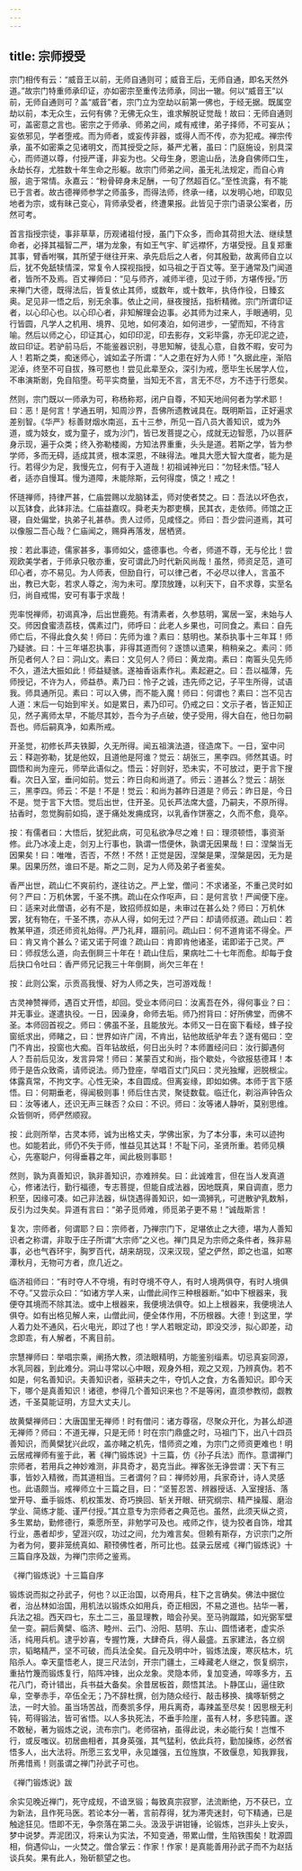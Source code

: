 ```yaml
---
---
---
```

title: 宗师授受
---




宗门相传有云：“威音王以前，无师自通则可；威音王后，无师自通，即名天然外道。”故宗门特重师承印证，亦如密宗至重传法师承，同出一辙。何以“威音王”以前，无师自通则可？盖“威音”者，宗门立为空劫以前第一佛也，于经无据。既属空劫以前，本无众生，云何有佛？无佛无众生，谁求解脱证觉哉！故曰：无师自通则可，盖密意之言也。密宗之于师承、师弟之间，咸有戒律，弟子择师，不可妄从；妄依邪见，学者堕戒。而为师者，或妄传非器，或得人而不传，亦为犯戒。禅宗传承，虽不如密乘之见诸明文，而其授受之际，綦严尤著，虽曰：门庭施设，别具深心，而师道以尊，付授严谨，非妄为也。父母生身，恩逾山岳，法身自佛师口生，永劫长存，尤胜数十年生命之形躯。故宗门师弟之间，虽无礼法规定，而自心肯服，逾于常情。永嘉云：“粉骨碎身未足酬，一句了然超百亿。”至性流露，有不能已于言者。故古德禅师参学之师虽多，而得法师，终承一绪，以发明心地，印取见地者为宗，或有昧己变心，背师承受者，终遭果报。此皆见于宗门语录公案者，历然可考。

首言指授宗徒，事非草草，历观诸祖付授，虽门下众多，而命其荷担大法、继续慧命者，必择其福智二严，堪为龙象，有如王气宇、旷远襟怀，方堪受授。且复郑重其事，臂香咐嘱，其所望于继往开来、承先启后之人者，何其殷勤，故离师自立以后，犹不免舐犊情深，常复令人探视指授，如马祖之于百丈等。至于通常及门闻道者，皆所不及焉。百丈禅师曰：“见与师齐，减师半德，见过于师，方堪传授。”历来禅门大德，既得法后，皆复依止其师，或数年，或十数年，执侍作役，日臻玄奥。足见非一悟之后，别无余事。依止之间，昼夜搜括，指析精微。宗门所谓印证者，以心印心也。以心印心者，非知解理会边事。必其师为过来人，手眼通明，见行皆圆，凡学人之机用、境界、见地，如何凑泊，如何进步，一望而知，不待言喻。然后以师之心，印证其心，如印印泥，印去影存，文彩毕露，亦无印泥之迹，故曰印证。若驴前马后，不能鉴器识别，寻思知解，徒乱心意，自救不暇，安可为人！若斯之类，痴迷师心，诚如孟子所谓：“人之患在好为人师！”久据此座，渐陷泥淖，终至不可自拔，殊可愍也！尝见此辈至众，深引为戒，愿毕生长居学人位，不串演斯剧，免自陷堕。苟平实商量，当知无不言，言无不尽，方不违于行愿矣。

然则，宗门既以一师承为可，称杨称郑，闭户自尊，不知天地间何者为学术耶！曰：恶！是何言！学通五明，知周沙界，吾佛所遗教诫具在。既明斯旨，正好遍求差别智。《华严》标善财烟水南巡，五十三参，所见一百八员大善知识，或为外道，或为妓女，或为童子，或为沙门，皆已发菩提之心，成就无边智愿，乃以菩萨身示现，遍于众类；终入弥勒楼阁，方知法界重重，头头是道。若斯之学，皆为参学师，多而无碍，适成其贤，根本深恩，不昧得法。唯具大愿大智大度者，能为是行。若得少为足，我慢先立，何有于入道哉！初祖诫神光曰：“勿轻未悟。”轻人者，适亦自慢耳。慢为道障，未能除斯，云何得度，慎之！戒之！


怀琏禅师，持律严甚，仁庙尝赐以龙脑钵盂，师对使者焚之。曰：吾法以坏色衣，以瓦钵食，此钵非法。仁庙益嘉叹。舜老夫为郡吏横，民其衣，走依师。师馆之正寝，自处偏堂，执弟子礼甚恭。贵人过师，见咸怪之。师曰：吾少尝问道焉，其可以像服二吾心哉？仁庙闻之，赐舜再落发，居栖贤。


按：若此事迹，儒家甚多，事师如父，盛德事也。今者，师道不尊，无与伦比！尝观欧美学者，于师承只敬亦重，安可谓此乃时代新风尚哉！虽然，师资足范，道可印心者，亦不易见。为人师表，但励自行，可以律己者，不必尽以律人，言虽不出，教已大彰，若求人尊之，洵为未可。摩顶放踵，以利天下，自不求尊，实至名归，尚自戒惕，安可有事于求哉！


兜率悦禅师，初谒真净，后出世鹿苑。有清素者，久参慈明，寓居一室，未始与人交。师因食蜜渍荔枝，偶素过门，师呼曰：此老人乡果也，可同食之。素曰：自先师亡后，不得此食久矣！师曰：先师为谁？素曰：慈明也。某忝执事十三年耳！师乃疑骇。曰：十三年堪忍执事，非得其道而何？遂馈以遗果，稍稍亲之。素问：师所见者何人？曰：洞山文。素曰：文见何人？师曰：黄龙南。素曰：南匾头见先师不久，道法大振如此！师益疑骇。遂袖香诣素作礼。素起避之。曰：吾以福薄，先师授记，不许为人，师益恭。素乃曰：怜子之诚，违先师之记，子平生所得，试语我。师具通所见。素曰：可以入佛，而不能入魔！师曰：何谓也？素曰：岂不见古人道：末后一句始到牢关。如是累日，素乃印可。仍戒之曰：文示子者，皆正知正见，然子离师太早，不能尽其妙，吾今为子点破，使子受用，得大自在，他日勿嗣吾也。师后嗣真净，如素所戒。

开圣觉，初修长芦夫铁脚，久无所得。闻五祖演法道，径造席下。一日，室中问云：释迦弥勒，犹是他奴，且道他是阿谁？觉云：胡张三，黑李四。师然其语。时圆悟和尚为座元，师举此语似之。悟云：好则好，恐未实，不可放过，更于言下搜看。次日入室，垂问如前。觉云：昨日向和尚道了。师云：道甚么？觉云：胡张三，黑李四。师云：不是！不是！觉云：和尚为甚昨日道是？师云：昨日是，今日不是。觉于言下大悟。觉后出世，住开圣。见长芦法席大盛，乃嗣夫，不原所得。拈香时，忽觉胸前如捣，遂于痛处发痈成窍，以乳香作饼塞之，久而不愈，竟卒。


按：有儒者曰：大悟后，犹犯此病，可见私欲净尽之难！曰：理须顿悟，事资渐修。此乃冰凌上走，剑刃上行事也，孰谓一悟便休，孰谓无因果哉！曰：涅槃当无因果矣！曰：唯唯，否否，不然！不然！正觉是因，涅槃是果，涅槃是因，无为是果。因果历然，谁曰不是。斯之二则，足为人师及弟子者鉴矣。


香严出世，疏山仁不爽前约，遂往访之。严上堂，僧问：不求诸圣，不重己灵时如何？严曰：万机休罢，千圣不携。疏山在众作呕声，曰：是何言欤！严闻便下座。曰：适来对此僧语，必有不是，致招师叔如是，未审过在甚么处？师曰：万机休罢，犹有物在，千圣不携，亦从人得，如何无过？严曰：却请师叔道。疏山曰：若教某甲道，须还师资礼始得。严乃礼拜，蹑前问。疏山曰：何不道肯诺不得全。严曰：肯又肯个甚么？诺又诺于阿谁？疏山曰：肯即肯他诸圣，诺即诺于己灵。严曰：师叔恁么道，向去倒屙三十年在！疏山住后，果病吐二十七年而愈。却每于食后抉口令吐曰：香严师兄记我三十年倒屙，尚欠三年在！


按：此则公案，示贡高我慢、好为人师之失，岂可游戏哉！


古灵神赞禅师，遇百丈开悟，却回。受业本师问曰：汝离吾在外，得何事业？曰：并无事业。遂遣执役。一日，因澡身，命师去垢。师乃拊背曰：好所佛堂，而佛不圣。本师回首视之。师曰：佛虽不圣，且能放光。本师又一日在窗下看经，蜂子投窗纸求出，师睹之，曰：世界如许广阔，不肯出，钻他故纸驴年去？遂有偈曰：空门不肯出，投窗也大痴。百年钻故纸，何日出头时？本师置经问曰：汝行脚遇何人？吾前后见汝，发言异常！师曰：某蒙百丈和尚，指个歇处，今欲报慈德耳！本师于是告众致斋，请师说法。师乃登座，举唱百丈门风曰：灵光独耀，迥脱根尘。体露真常，不拘文字。心性无染，本自圆成。但离妄缘，即如如佛。本师于言下感悟。曰：何期垂老，得闻极则事！师后住古灵，聚徒数载。临迁化，剃浴声钟告众曰：汝等诸人，还识无声三昧否？众曰：不识。师曰：汝等诸人静听，莫别思维。众皆侧听，师俨然顺寂。


按：此则所举，古灵本师，诚为出格丈夫，学佛出家，为了本分事，未可以迹拘也。如能若此，师仍不失于师，惟益见其达耳！不耻下问，圣贤所重。若师见横心，先塞聪户，何得垂暮之年，闻此极则事耶！

然则，孰为真善知识，孰非善知识，亦难辨矣。曰：此诚难言，但在当人发真道心，修诸法行，勤行福德，专志菩提，但能自成法器，因地既真，果自调直，愿力积至，因缘可凑。如己非法器，纵饶遇得善知识，如一滴狮乳，可迸散驴乳数斛，反引为过失矣。异道有言曰：“弟子觅师难，师觅弟子更不易！”诚哉斯言！

复次，宗师者，何谓耶？曰：宗师者，乃禅宗门下，足堪依止之大德，堪为人善知识者之称谓，非取于庄子所谓“大宗师”之义也。禅门具足为宗师之条件者，殊非易事，必也气吞环宇，胸罗百代，胡来胡现，汉来汉现，望之俨然，即之也温，如寒潭秋月，无物可方者，庶几近之。


临济祖师曰：“有时夺人不夺境，有时夺境不夺人，有时人境两俱夺，有时人境俱不夺。”又尝示众曰：“如诸方学人来，山僧此间作三种根器断。”如中下根器来，我便夺其境而不除其法。或中上根器来，我便境法俱夺。如上上根器来，我便境法人俱夺。如有出格见解人来，山僧此间，便全体作用，不历根器。大德！到这里，学人着力处不通风，石火电光，即过了也！学人若眼定动，即没交涉，拟心即差，动念即乖，有人解者，不离目前。

宗慧禅师曰：举唱宗乘，阐扬大教，须法眼精明，方能鉴别缁素。切忌真妄同源，水乳同器，到此难分。洞山寻常以心中眼，观身外相，观之又观，乃辨真伪。若不如是，何名善知识。夫善知识者，驱耕夫之牛，夺饥人之食，方名善知识。即今天下，哪个是真善知识！诸德，参得几个善知识来也？不是等闲，直须参教彻，觑教透，千圣莫能证明，方显大丈夫儿。


故黄檗禅师曰：大唐国里无禅师！时有僧问：诸方尊宿，尽聚众开化，为甚么却道无禅师？师曰：不道无禅，只是无师！时在宗门鼎盛之时，马祖门下，出八十四员善知识，而黄檗犹兴此叹，盖亦睹之机先，惜师资之难，为宗门之师资更难也！明云居戒禅师有鉴于此，著《禅门锻炼说》十三篇，仿《孙子兵法》而作。意谓禅门宗师者，若用兵之神妙难测，非具奇才，曷克当此。禅客张无诤尝谓：天下有三事，皆妙入精微，而其道相当。三者谓何？曰：禅师妙用，兵家奇计，诗人灵感也。此语颇当。戒禅师立十三篇之目，曰：“坚誓忍苦、辨器授话、入室搜括、落堂开导、垂手锻炼、机权策发、奇巧换回、斩关开眼、研究纲宗、精严操履、磨治学业、简练才能、谨严付授。”其立意专为宗师者之典范也。虽然，此须天纵之资，多生累劫，勤修德行，乘愿所至，非勉学可及也。戒师之作，徒为狡者自饰，增其行业，愚者却步，望涯兴叹，功过之间，允为难言矣。但赖有斯存，方识宗门之所为者为何，要非笼统真如、颟顸佛性者，所可比也。兹录云居戒《禅门锻炼说》十三篇自序及跋，为禅门宗师之鉴焉。


《禅门锻炼说》十三篇自序

锻炼说而拟之孙武子，何也？以正治国，以奇用兵，柱下之言确矣。佛法中据位者，治丛林如治国，用机法以锻炼众如用兵，奇正相因，不易之道也。拈华一著，兵法之祖。西天四七，东土二三，虽显理教，暗会孙吴。至马驹蹴踏，如光弼军壁垒一变。嗣后黄檗、临济、睦州、云门、汾阳、慈明、东山、圆悟诸老，虚实杀活，纯用兵机。逮乎妙喜，专握竹篾，大肆奇兵，得人最盛。五家建法，各立纲宗，韬略精严，坚不可破，而兵法全矣。自元及明中叶，锻炼法废，寒灰枯木，坑陷杀人。幸天童悟老人，提三尺法剑，开宗门疆土，三峰藏老人继之，恢复纲宗，重拈竹篾而锻炼复行，陷阵冲锋，出众龙象。灵隐本师，复加变通，啐啄多方，五花八门，奇计错出，兵书益大备矣。余昔居板首，颇悟其法。卜静匡山，逼住欧阜，空拳赤手，卒伍全无；乃不辞杜撰，创为随众经行、敲击移换、擒啄斩劈之法，一时大验。虽当场苦战，而奏凯多俘，用兵离奇，毒辣盖至尽矣！因思根无利钝，苟得锻法，皆可省悟。以人多执死法，不垂手险崖，虽有人材，多悲钝置。遂不敢秘，著为锻炼之说，流布宗门。老师宿衲，虽得此说，未必能行矣！岂惟不行，或反嗤议。初居曲相者，其身英强，其气猛利，依此兵符，勤加操练，必然省悟多人，出大法将。所愿三玄戈甲，永见雄强，五位旌旗，不致偃息，知我罪我，所弗惜焉！则虽谓之禅门孙武子可也。


《禅门锻炼说》跋

余实见晚近禅门，死守成规，不谙烹锻；每致真宗寂寥，法流断绝，万不获已，立为新法，且作死马医。若论本分一著，言前荐得，犹为滞壳迷封，句下精通，已是触途狂见。悟即不无，争奈落在第二头。汲汲乎讲钳锤，论锻炼，岂非头上安头，梦中说梦。弄泥团汉，将来认为实法，不知变通，带累山僧，生陷铁围矣！耽源圆相，倘遇仰山，一火焚之。僧合掌云：作家！作家！是真能善用孙武子而不为赵括谈兵矣。果有此人，殆斫额望之也。